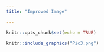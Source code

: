 ---
title: "Improved Image"

---

```{r setup, include=FALSE}
knitr::opts_chunk$set(echo = TRUE)
```



```{r pressure, echo=FALSE, out.width = '25%'}
knitr::include_graphics("Pic3.png")
```


